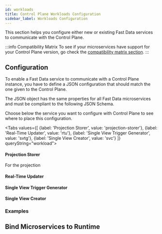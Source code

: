 ```yaml
---
id: workloads
title: Control Plane Workloads Configuration
sidebar_label: Workloads Configuration
---
```



This section helps you configure either new or existing Fast Data services to communicate with the Control Plane.

:::info Compatibility Matrix
To see if your microservices have support for your Control Plane version, go check the [compatibility matrix section](/fast_data/runtime_management/compatibility_matrix.md).
:::

## Configuration

To enable a Fast Data service to communicate with a Control Plane instance, you have to define a JSON configuration that should
match the one given to the Control Plane.

The JSON object has the same properties for all Fast Data microservices and must be compliant to the following JSON Schema.

<JSONSchemaViewer schema={ControlPlaneSchema} />

Choose below the service you want to configure with Control Plane to see where to place this configuration.

<Tabs values={[
    {label: 'Projection Storer', value: 'projection-storer'},
    {label: 'Real-Time Updater', value: 'rtu'},
    {label: 'Single View Trigger Generator', value: 'svtg'},
    {label: 'Single View Creator', value: 'svc'}
]} queryString="workload">

<TabItem value="projection-storer">

#### Projection Storer
For the projection 
</TabItem>
<TabItem value="rtu">

#### Real-Time Updater
<JSWorkloadSnippet/>
</TabItem>

<TabItem value="svtg">

#### Single View Trigger Generator
<JSWorkloadSnippet/>
</TabItem>

<TabItem value="svc">

#### Single View Creator
<JSWorkloadSnippet/>

</TabItem>
</Tabs>

### Examples

## Bind Microservices to Runtime

